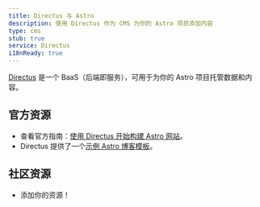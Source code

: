 ```yaml
---
title: Directus 与 Astro
description: 使用 Directus 作为 CMS 为你的 Astro 项目添加内容
type: cms
stub: true
service: Directus
i18nReady: true
---
```


[Directus](https://directus.io/) 是一个 BaaS（后端即服务），可用于为你的 Astro 项目托管数据和内容。

## 官方资源
- 查看官方指南：[使用 Directus 开始构建 Astro 网站](https://directus.io/guides/get-started-building-an-astro-website-with-directus/)。
- Directus 提供了一个[示例 Astro 博客模板](https://github.com/directus/examples/tree/main/astro)。

## 社区资源

- 添加你的资源！
